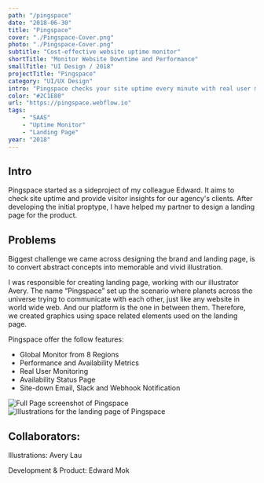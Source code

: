 ```yaml
---
path: "/pingspace"
date: "2018-06-30"
title: "Pingspace"
cover: "./Pingspace-Cover.png"
photo: "./Pingspace-Cover.png"
subtitle: "Cost-effective website uptime monitor"
shortTitle: "Monitor Website Downtime and Performance"
smallTitle: "UI Design / 2018"
projectTitle: "Pingspace"
category: "UI/UX Design"
intro: "Pingspace checks your site uptime every minute with real user monitoring and let you know when your sites are down."
color: "#2C1E80"
url: "https://pingspace.webflow.io"
tags: 
    - "SAAS"
    - "Uptime Monitor"
    - "Landing Page"
year: "2018"
---
```


## Intro 
Pingspace started as a sideproject of my colleague Edward. It aims to check site uptime and provide visitor insights for our agency's clients. After developing the initial proptype, I have helped my partner to design a landing page for the product. 


## Problems 
Biggest challenge we came across designing the brand and landing page, is to convert abstract concepts into memorable and vivid illustration. 

I was responsible for creating landing page, working with our illustrator Avery. The name “Pingspace” set up the scenario where planets across the universe trying to communicate with each other, just like any website in world wide web. And our platform is the one in between them. Therefore, we created graphics using space related elements used on the landing page. 

Pingspace offer the follow features:
* Global Monitor from 8 Regions
* Performance and Availability Metrics
* Real User Monitoring 
* Availability Status Page
* Site-down Email, Slack and Webhook Notification

![Full Page screenshot of Pingspace](./pingspace-full.png)
![Illustrations for the landing page of Pingspace](./illustration1.png)

## Collaborators:
Illustrations: Avery Lau

Development & Product: Edward Mok


<ReadOn href="https://pingspace.webflow.io" text="View Project" target="_blank" />

<GridBlock>
<Data caption="Type" nodata="Side Project"/>
<Data caption="Roles" nodata="UI Designer"/>
<Data caption="Platform" nodata="Web"/>
<Data caption="Year" nodata="2019"/>
</GridBlock>    